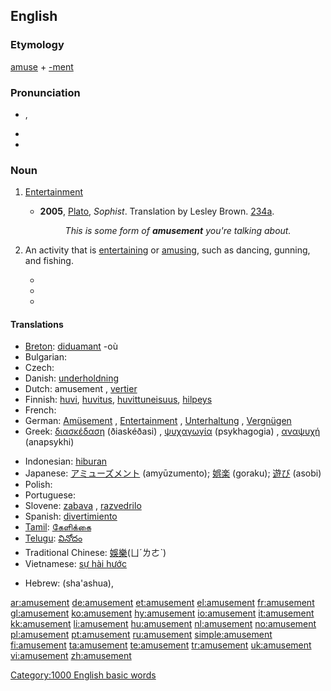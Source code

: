 ==English==

===Etymology===
[[amuse]] + [[-ment]]

===Pronunciation===
* {{IPA|/əˈmjuzmənt/}}, {{SAMPA|/@"mjuzm@nt/}}
* {{audio|en-us-amusement.ogg|Audio (US)}}
* {{hyphenation|a|muse|ment}}

===Noun===
{{en-noun|s|-}}

# {{uncountable}} [[entertainment|Entertainment]]
#* '''2005''', [[w:Plato|Plato]], ''Sophist''.  Translation by Lesley Brown. [[w:Stephanus pagination|234a]].
#*: ''This is some form of '''amusement''' you're talking about.''
# {{countable}} An activity that is [[entertaining]] or [[amuse|amusing]], such as dancing, gunning, and fishing.
#* {{quote-book|passage="What a charming '''amusement''' for young people this is, Mr. Darcy! There is nothing like dancing after all. I consider it as one of the first refinements of polished society."|title=[[S:Pride and Prejudice/Chapter 6|Pride and Prejudice]]|author=Jane Austen|year=1813}}
#* {{quote-book|passage=His chief '''amusements''' were gunning and fishing, or sauntering along the beach and through the myrtles, in quest of shells or entomological specimens--his collection of the latter might have been envied by a Swammerdamm.|year=1843|title=[[S:The Gold-Bug|The Gold-Bug]]|author=Edgar Allan Poe}}
#* {{quote-book|passage=The Cat was sour-tempered and grumpy, at first, but before they had journeyed far, the crystal creature had discovered a fine '''amusement'''. The long tails of the monkeys were constantly sticking through the bars of their cage, and when they did, the Glass Cat would slyly seize the tails in her paws and pull them.|year=1919|title=[[S:The Magic of Oz/Chapter 20|The Magic of Oz]]|author=L. Frank Baum}}

====Translations====
{{trans-top|entertainment}}
* [[Breton]]: [[diduamant]] {{m}} -où
* Bulgarian: {{t+|bg|забавление|n|sc=Cyrl}}
* Czech: {{t-|cs|zábava|f}}
* Danish: [[underholdning]] {{c}}
* Dutch: amusement {{n}}, [[vertier]] {{n}}
* Finnish: [[huvi]], [[huvitus]], [[huvittuneisuus]], [[hilpeys]]
* French: {{t+|fr|amusement|m}}
* German: [[Amüsement]] {{n}} {{qualifier|obsolete}}, [[Entertainment]] {{n}} {{qualifier|colloquial}}, [[Unterhaltung]] {{f}}, [[Vergnügen]] {{n}}
* Greek: [[διασκέδαση]] (ðiaskéðasi) {{f}}, [[ψυχαγωγία]] (psykhagogia) {{f}}, [[αναψυχή]] (anapsykhi) {{f}}
{{trans-mid}}
* Indonesian: [[hibur]]an
* Japanese: [[アミューズメント]] (amyūzumento); [[娯楽]] (goraku); [[遊び]] (asobi)
* Polish: {{t+|pl|zabawa|f}}
* Portuguese: {{t+|pt|divertimento|m}}
* Slovene: [[zabava]] {{f}}, [[razvedrilo]] {{n}}
* Spanish: [[divertimiento]] {{m}}
* [[Tamil]]: [[கேளிக்கை]]
* [[Telugu]]: [[వినోదం]]
* Traditional Chinese: [[娛樂]](ㄩˊㄌㄜˋ)
* Vietnamese: [[sự hài hước]]
{{trans-bottom}}

{{trans-top|an activity that is entertaining or amusing}}
* Hebrew: {{t-|he|שעשוע|m|sc=Hebr}} (sha'ashua), {{t-|he|כיוף|m|sc=Hebr}}
{{trans-mid}}
{{trans-bottom}}

[[Category:1000 English basic words]]

[[ar:amusement]]
[[de:amusement]]
[[et:amusement]]
[[el:amusement]]
[[fr:amusement]]
[[gl:amusement]]
[[ko:amusement]]
[[hy:amusement]]
[[io:amusement]]
[[it:amusement]]
[[kk:amusement]]
[[li:amusement]]
[[hu:amusement]]
[[nl:amusement]]
[[no:amusement]]
[[pl:amusement]]
[[pt:amusement]]
[[ru:amusement]]
[[simple:amusement]]
[[fi:amusement]]
[[ta:amusement]]
[[te:amusement]]
[[tr:amusement]]
[[uk:amusement]]
[[vi:amusement]]
[[zh:amusement]]